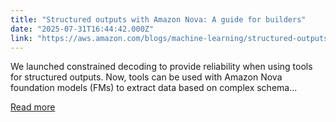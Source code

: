 ```yaml
---
title: "Structured outputs with Amazon Nova: A guide for builders"
date: "2025-07-31T16:44:42.000Z"
link: "https://aws.amazon.com/blogs/machine-learning/structured-outputs-with-amazon-nova-a-guide-for-builders/"
---
```


We launched constrained decoding to provide reliability when using tools for structured outputs. Now, tools can be used with Amazon Nova foundation models (FMs) to extract data based on complex schema...

[Read more](https://aws.amazon.com/blogs/machine-learning/structured-outputs-with-amazon-nova-a-guide-for-builders/)
